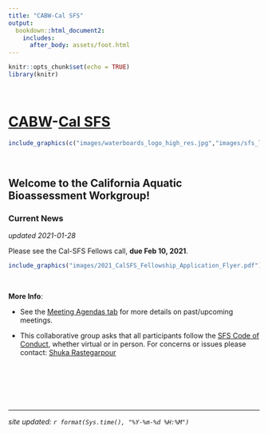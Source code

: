 ```yaml
---
title: "CABW-Cal SFS"
output: 
  bookdown::html_document2:
    includes:
      after_body: assets/foot.html
---
```


```r
knitr::opts_chunk$set(echo = TRUE)
library(knitr)
```
<style>
  .title{
    display: none;
  }
</style>

<br>

# [CABW](https://www.waterboards.ca.gov/water_issues/programs/swamp/bioassessment/)-[Cal SFS](https://freshwater-science.org/my-sfs/chapters/california)


```r

include_graphics(c("images/waterboards_logo_high_res.jpg","images/sfs_logo.jpg", "images/swamp_fish_logo.gif"))

```


<br> 

## **Welcome to the California Aquatic Bioassessment Workgroup!**


### Current News

*updated 2021-01-28*

Please see the Cal-SFS Fellows call, **due Feb 10, 2021**.

<div class = "row">
  
```r

include_graphics("images/2021_CalSFS_Fellowship_Application_Flyer.pdf")

```

</div>

<br>

<div class = "blue">
**More Info**:  

 - See the [Meeting Agendas tab](agenda.html) for more details on past/upcoming meetings.

 - This collaborative group asks that all participants follow the [SFS Code of Conduct](https://freshwater-science.org/about/society-governance/code-of-conduct), whether virtual or in person. For concerns or issues please contact: <a href="mailto:Shuka.Rastegarpour@waterboards.ca.gov">Shuka Rastegarpour</a>

</div>

<br>




<br>

<br>

---

*site updated: ```r format(Sys.time(), "%Y-%m-%d %H:%M")```*
